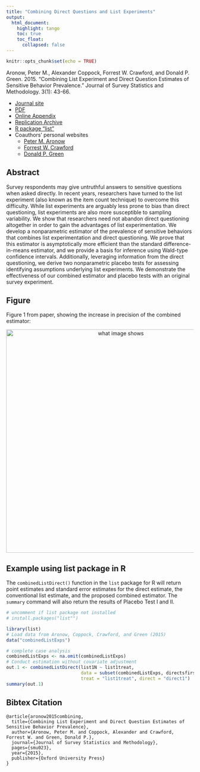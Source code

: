 ```yaml
---
title: "Combining Direct Questions and List Experiments"
output: 
  html_document:
    highlight: tango
    toc: true
    toc_float:
      collapsed: false
---
```


```r
knitr::opts_chunk$set(echo = TRUE)
```

Aronow, Peter M., Alexander Coppock, Forrest W. Crawford, and Donald P. Green. 2015. "Combining List Experiment and Direct Question Estimates of Sensitive Behavior Prevalence." Journal of Survey Statistics and Methodology. 3(1): 43-66. 

- [Journal site](http://jssam.oxfordjournals.org/content/3/1/43)
- [PDF](papers/ACCG_list.pdf)
- [Online Appendix](papers/ACCG_list_appendix.pdf)
- [Replication Archive](https://dataverse.harvard.edu/dataset.xhtml?persistentId=doi:10.7910/DVN/29984)
- [R package "list"](https://cran.r-project.org/web/packages/list/index.html)
- Coauthors' personal websites
    - [Peter M. Aronow](http://aronow.research.yale.edu/)
    - [Forrest W. Crawford](http://www.crawfordlab.io/)
    - [Donald P. Green](https://sites.google.com/site/donaldpgreen/)

## Abstract

Survey respondents may give untruthful answers to sensitive questions when asked directly. In recent years, researchers have turned to the list experiment (also known as the item count technique) to overcome this difficulty. While list experiments are arguably less prone to bias than direct questioning, list experiments are also more susceptible to sampling variability. We show that researchers need not abandon direct questioning altogether in order to gain the advantages of list experimentation. We develop a nonparametric estimator of the prevalence of sensitive behaviors that combines list experimentation and direct questioning. We prove that this estimator is asymptotically more efficient than the standard difference-in-means estimator, and we provide a basis for inference using Wald-type confidence intervals. Additionally, leveraging information from the direct questioning, we derive two nonparametric placebo tests for assessing identifying assumptions underlying list experiments. We demonstrate the effectiveness of our combined estimator and placebo tests with an original survey experiment.

## Figure

Figure 1 from paper, showing the increase in precision of the combined estimator:

<center><img src="Images/Combined-List-StudyA.jpg" alt="what image shows" width="600"></center>

## Example using list package in R

The `combinedListDirect()` function in the `list` package for R will return point estimates and standard error estimates for the direct estimate, the conventional list estimate, and the proposed combined estimator. The `summary` command will also return the results of Placebo Test I and II.

```r
# uncomment if list package not installed
# install.packages("list"") 

library(list)
# Load data from Aronow, Coppock, Crawford, and Green (2015)
data("combinedListExps")

# complete case analysis
combinedListExps <- na.omit(combinedListExps)
# Conduct estimation without covariate adjustment
out.1 <- combinedListDirect(list1N ~ list1treat, 
                            data = subset(combinedListExps, directsfirst==1), 
                            treat = "list1treat", direct = "direct1")
summary(out.1)

```


## Bibtex Citation

```
@article{aronow2015combining,
  title={Combining List Experiment and Direct Question Estimates of Sensitive Behavior Prevalence},
  author={Aronow, Peter M. and Coppock, Alexander and Crawford, Forrest W. and Green, Donald P.},
  journal={Journal of Survey Statistics and Methodology},
  pages={smu023},
  year={2015},
  publisher={Oxford University Press}
}
```